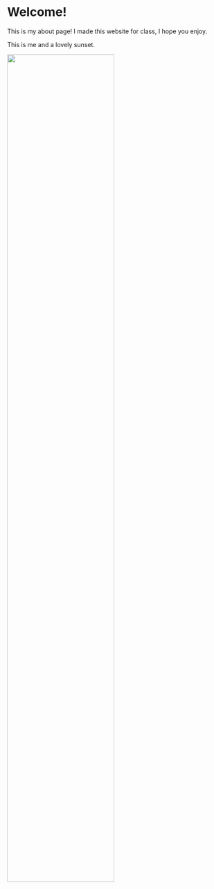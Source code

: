 

# Welcome!

This is my about page! I made this website for class, I hope you enjoy.

This is me and a lovely sunset.

<img src="images/sunset.jpg" style="width:70%">
